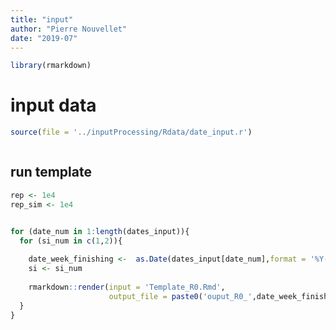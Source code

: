 ```yaml
---
title: "input"
author: "Pierre Nouvellet"
date: "2019-07"
---
```


```r
library(rmarkdown)

```

# input data

```r
source(file = '../inputProcessing/Rdata/date_input.r')



```
## run template

```r

rep <- 1e4
rep_sim <- 1e4


for (date_num in 1:length(dates_input)){
  for (si_num in c(1,2)){
    
    date_week_finishing <-  as.Date(dates_input[date_num],format = '%Y-%m-%d')
    si <- si_num
    
    rmarkdown::render(input = 'Template_R0.Rmd',
                      output_file = paste0('ouput_R0_',date_week_finishing,'_SI_',si,'.html'))
  }
}


```

